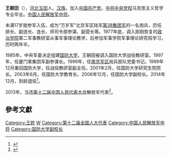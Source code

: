 '''王朝田'''（{{bd|1951年|12月|}}），[[河北|河北]][[玉田|玉田]]人。[[汉族|汉族]]。加入[[中国共产党|中国共产党]]。[[中共中央党校|中共中央党校]]马克思主义哲学专业毕业。[[中国人民解放军中将|中国人民解放军中将]]。

未满17岁就参军入伍，成为“万岁军”北京军区陆军[[第38集团军|第38集团军]]的一名炮兵，历任排长、副连长、连长、师司令部参谋、副营长等。1977年底，调入刚刚恢复的[[政治学院|政治学院]]第二军事教研室从事军事理论教学，后参加军事学院军事理论研究班学习，历时两年半。

1985年，中央军委决定组建[[国防大学|国防大学]]，王朝田被调入国防大学战役教研室。1997年，任厦门某集团军副参谋长。1999年，任[[南京军区|南京军区]]阅兵部队党委书记。1999年12月重回国防大学，任战役教研室副主任。2001年2月，任国防大学研究生院院长。2003年6月，任国防大学教育长。2006年12月，任国防大学副校长。2014年12月，到龄退役<ref>{{cite news|title=“60后”肖天亮升任国防大学副校长|url=http://china.caixin.com/2014-12-31/100769962.html|accessdate=2016-09-02|newspaper=财新网|archive-date=2016-09-21|archive-url=https://web.archive.org/web/20160921181207/http://china.caixin.com/2014-12-31/100769962.html|dead-url=no}}</ref>。

2013年，当选[[第十二届全国人民代表大会|第十二届全国人民代表大会]]解放军代表<ref>{{cite news|title=全国人大代表信息-王朝田|url= http://210.82.31.1:8084/delegate/viewDelegate.action?dbid=122755|accessdate=2013-04-05|newspaper=全国人大网}}</ref>。

==參考文獻==
{{reflist}}

[[Category:王姓|Category:王姓]]
[[Category:玉田人|W]]
[[Category:第十二届全国人大代表|Category:第十二届全国人大代表]]
[[Category:中国人民解放军中将|Category:中国人民解放军中将]]
[[Category:国防大学副校长|Category:国防大学副校长]]